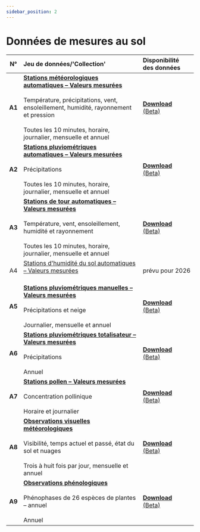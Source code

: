 ```yaml
---
sidebar_position: 2
---
```


# Données de mesures au sol

| N°     | Jeu de données/'Collection' | Disponibilité des données |
|:------:|:---------|:---------|
| **A1** | [**Stations météorologiques automatiques – Valeurs mesurées**](/a-data-groundbased/a1-automatic-weather-stations) <br></br> Température, précipitations, vent, ensoleillement, humidité, rayonnement et pression <br></br> Toutes les 10 minutes, horaire, journalier, mensuelle et annuel | [**Download** (Beta)](https://opendatadocs.meteoswiss.ch/a-data-groundbased/a1-automatic-weather-stations#data-download) |
| **A2** | [**Stations pluviométriques automatiques – Valeurs mesurées**](/a-data-groundbased/a2-automatic-precipitation-stations) <br></br> Précipitations <br></br> Toutes les 10 minutes, horaire, journalier, mensuelle et annuel | [**Download** (Beta)](https://opendatadocs.meteoswiss.ch/a-data-groundbased/a2-automatic-precipitation-stations#data-download) |
| **A3** | [**Stations de tour automatiques – Valeurs mesurées**](/a-data-groundbased/a3-automatic-tower-stations) <br></br> Température, vent, ensoleillement, humidité et rayonnement <br></br> Toutes les 10 minutes, horaire, journalier, mensuelle et annuel | [**Download** (Beta)](https://opendatadocs.meteoswiss.ch/a-data-groundbased/a3-automatic-tower-stations#data-download) |
| A4     | [Stations d'humidité du sol automatiques – Valeurs mesurées](/a-data-groundbased/a4-automatic-soil-stations) <br></br> | prévu pour 2026 |
| **A5** | [**Stations pluviométriques manuelles – Valeurs mesurées**](/a-data-groundbased/a5-manual-precipitation-stations) <br></br> Précipitations et neige <br></br> Journalier, mensuelle et annuel | [**Download** (Beta)](https://opendatadocs.meteoswiss.ch/a-data-groundbased/a5-manual-precipitation-stations#data-download) |
| **A6** | [**Stations pluviométriques totalisateur – Valeurs mesurées**](/a-data-groundbased/a6-totaliser-precipitation-stations) <br></br> Précipitations <br></br> Annuel | [**Download** (Beta)](https://opendatadocs.meteoswiss.ch/a-data-groundbased/a6-totaliser-precipitation-stations#data-download) |
| **A7** | [**Stations pollen – Valeurs mesurées**](/a-data-groundbased/a7-pollen-stations) <br></br> Concentration pollinique <br></br> Horaire et journalier | [**Download** (Beta)](https://opendatadocs.meteoswiss.ch/a-data-groundbased/a7-pollen-stations#data-download) |
| **A8** | [**Observations visuelles météorologiques**](/a-data-groundbased/a8-meteorological-visual-observations) <br></br> Visibilité, temps actuel et passé, état du sol et nuages <br></br> Trois à huit fois par jour, mensuelle et annuel | [**Download** (Beta)](https://opendatadocs.meteoswiss.ch/a-data-groundbased/a8-meteorological-visual-observations#data-download) |
| **A9** | [**Observations phénologiques**](/a-data-groundbased/a9-phenological-observations) <br></br> Phénophases de 26 espèces de plantes – annuel <br></br> Annuel | [**Download** (Beta)](https://opendatadocs.meteoswiss.ch/a-data-groundbased/a9-phenological-observations#data-download) |
